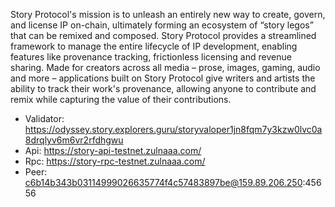 
<ImageWithText 
  src="/logos/warden.png" 
  alt="warden logo" 
  text="Warden Protocol" 
/>

Story Protocol's mission is to unleash an entirely new way to create, govern, and license IP on-chain, ultimately forming an ecosystem of “story legos” that can be remixed and composed. Story Protocol provides a streamlined framework to manage the entire lifecycle of IP development, enabling features like provenance tracking, frictionless licensing and revenue sharing. Made for creators across all media – prose, images, gaming, audio and more – applications built on Story Protocol give writers and artists the ability to track their work's provenance, allowing anyone to contribute and remix while capturing the value of their contributions.

- Validator: https://odyssey.story.explorers.guru/storyvaloper1jn8fqm7y3kzw0lvc0a8drqlyv6m6vr2rfdhgwu
- Api: https://story-api-testnet.zulnaaa.com/
- Rpc: https://story-rpc-testnet.zulnaaa.com/
- Peer: c6b14b343b03114999026635774f4c57483897be@159.89.206.250:45656

